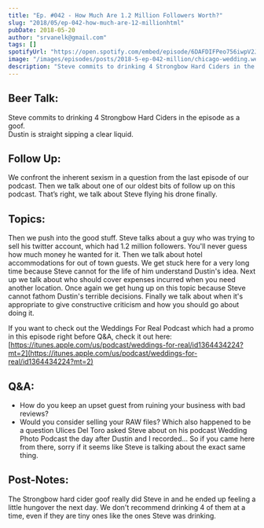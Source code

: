 ```yaml
---
title: "Ep. #042 - How Much Are 1.2 Million Followers Worth?"
slug: "2018/05/ep-042-how-much-are-12-millionhtml"
pubDate: 2018-05-20
author: "srvanelk@gmail.com"
tags: []
spotifyUrl: "https://open.spotify.com/embed/episode/6DAFDIFPeo756iwpV2Ja6M?utm_source=generator"
image: "/images/episodes/posts/2018-5-ep-042-million/chicago-wedding.webp"
description: "Steve commits to drinking 4 Strongbow Hard Ciders in the episode as a goof while Dustin is straight sipping a clear liquid. Then we’re on to follow up. We confront the inherent sexism in a question from the last episode of our podcast. Then we talk about one of our oldest bits of follow up on this podcast. That’s right, we talk about Steve flying his drone finally."
---
```


## Beer Talk:
Steve commits to drinking 4 Strongbow Hard Ciders in the episode as a goof.  
Dustin is straight sipping a clear liquid. 

## Follow Up:
We confront the inherent sexism in a question from the last episode of our podcast. Then we talk about one of our oldest bits of follow up on this podcast. That’s right, we talk about Steve flying his drone finally.

## Topics:
Then we push into the good stuff. Steve talks about a guy who was trying to sell his twitter account, which had 1.2 million followers. You'll never guess how much money he wanted for it. Then we talk about hotel accommodations for out of town guests. We get stuck here for a very long time because Steve cannot for the life of him understand Dustin's idea. Next up we talk about who should cover expenses incurred when you need another location. Once again we get hung up on this topic because Steve cannot fathom Dustin's terrible decisions. Finally we talk about when it's appropriate to give constructive criticism and how you should go about doing it.

If you want to check out the Weddings For Real Podcast which had a promo in this episode right before Q&A, check it out here: 
[https://itunes.apple.com/us/podcast/weddings-for-real/id1364434224?mt=2](https://itunes.apple.com/us/podcast/weddings-for-real/id1364434224?mt=2)

## Q&A:
- How do you keep an upset guest from ruining your business with bad reviews? 
- Would you consider selling your RAW files? 
Which also happened to be a question Ulices Del Toro asked Steve about on his podcast Wedding Photo Podcast the day after Dustin and I recorded... So if you came here from there, sorry if it seems like Steve is talking about the exact same thing.

## Post-Notes:
The Strongbow hard cider goof really did Steve in and he ended up feeling a little hungover the next day. We don't recommend drinking 4 of them at a time, even if they are tiny ones like the ones Steve was drinking.